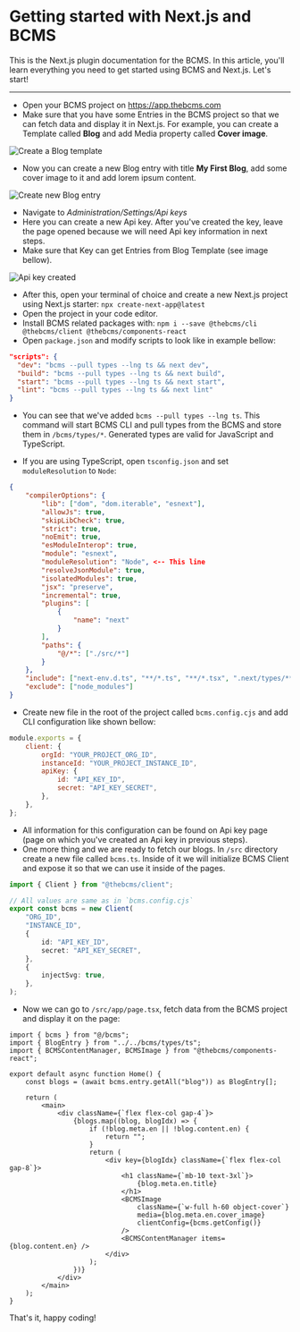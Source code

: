 # Getting started with Next.js and BCMS

This is the Next.js plugin documentation for the BCMS. In this article, you'll
learn everything you need to get started using BCMS and Next.js. Let's start!

---

- Open your BCMS project on https://app.thebcms.com
- Make sure that you have some Entries in the BCMS project so that we can fetch
data and display it in Next.js. For example, you can create a Template called
**Blog** and add Media property called **Cover image**.

![Create a Blog template](/integration/1.png)

- Now you can create a new Blog entry with title **My First Blog**, add some cover
image to it and add lorem ipsum content.

![Create new Blog entry](/integration/2.png)

- Navigate to _Administration/Settings/Api keys_
- Here you can create a new Api key. After you've created the key, leave the page opened because we will need Api key information in next steps.
- Make sure that Key can get Entries from Blog Template (see image bellow).

![Api key created](/integration/3.png)

- After this, open your terminal of choice and create a new Next.js project
using Next.js starter: `npx create-next-app@latest`
- Open the project in your code editor.
- Install BCMS related packages with: `npm i --save @thebcms/cli @thebcms/client @thebcms/components-react`
- Open `package.json` and modify scripts to look like in example bellow:

```json
"scripts": {
  "dev": "bcms --pull types --lng ts && next dev",
  "build": "bcms --pull types --lng ts && next build",
  "start": "bcms --pull types --lng ts && next start",
  "lint": "bcms --pull types --lng ts && next lint"
}
```

- You can see that we've added `bcms --pull types --lng ts`. This command will
start BCMS CLI and pull types from the BCMS and store them in `/bcms/types/*`.
Generated types are valid for JavaScript and TypeScript.

- If you are using TypeScript, open `tsconfig.json` and set `moduleResolution`
to `Node`:

```json
{
    "compilerOptions": {
        "lib": ["dom", "dom.iterable", "esnext"],
        "allowJs": true,
        "skipLibCheck": true,
        "strict": true,
        "noEmit": true,
        "esModuleInterop": true,
        "module": "esnext",
        "moduleResolution": "Node", <-- This line
        "resolveJsonModule": true,
        "isolatedModules": true,
        "jsx": "preserve",
        "incremental": true,
        "plugins": [
            {
                "name": "next"
            }
        ],
        "paths": {
            "@/*": ["./src/*"]
        }
    },
    "include": ["next-env.d.ts", "**/*.ts", "**/*.tsx", ".next/types/**/*.ts"],
    "exclude": ["node_modules"]
}
```

- Create new file in the root of the project called `bcms.config.cjs` and add
CLI configuration like shown bellow:

```js
module.exports = {
    client: {
        orgId: "YOUR_PROJECT_ORG_ID",
        instanceId: "YOUR_PROJECT_INSTANCE_ID",
        apiKey: {
            id: "API_KEY_ID",
            secret: "API_KEY_SECRET",
        },
    },
};
```

- All information for this configuration can be found on Api key page (page on
which you've created an Api key in previous steps).
- One more thing and we are ready to fetch our blogs. In `/src` directory
create a new file called `bcms.ts`. Inside of it we will initialize BCMS Client
and expose it so that we can use it inside of the pages.

```ts
import { Client } from "@thebcms/client";

// All values are same as in `bcms.config.cjs`
export const bcms = new Client(
    "ORG_ID",
    "INSTANCE_ID",
    {
        id: "API_KEY_ID",
        secret: "API_KEY_SECRET",
    },
    {
        injectSvg: true,
    },
);
```

- Now we can go to `/src/app/page.tsx`, fetch data from the BCMS project and
display it on the page:

```tsx
import { bcms } from "@/bcms";
import { BlogEntry } from "../../bcms/types/ts";
import { BCMSContentManager, BCMSImage } from "@thebcms/components-react";

export default async function Home() {
    const blogs = (await bcms.entry.getAll("blog")) as BlogEntry[];

    return (
        <main>
            <div className={`flex flex-col gap-4`}>
                {blogs.map((blog, blogIdx) => {
                    if (!blog.meta.en || !blog.content.en) {
                        return "";
                    }
                    return (
                        <div key={blogIdx} className={`flex flex-col gap-8`}>
                            <h1 className={`mb-10 text-3xl`}>
                                {blog.meta.en.title}
                            </h1>
                            <BCMSImage
                                className={`w-full h-60 object-cover`}
                                media={blog.meta.en.cover_image}
                                clientConfig={bcms.getConfig()}
                            />
                            <BCMSContentManager items={blog.content.en} />
                        </div>
                    );
                })}
            </div>
        </main>
    );
}
```

That's it, happy coding!
